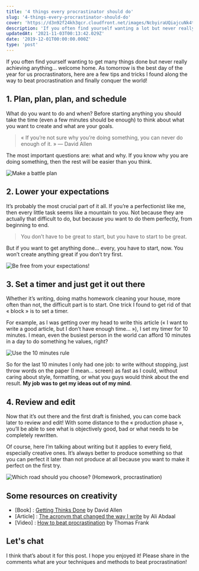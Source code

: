 ```yaml
---
title: '4 things every procrastinator should do'
slug: '4-things-every-procrastinator-should-do'
cover: 'https://d3n92f24kh3qcr.cloudfront.net/images/NcbyiraUQiajcuNk4tsz.jpg'
description: 'If you often find yourself wanting a lot but never really achieving anything, but there are 4 things every procrastinator should do.'
updatedAt: '2021-11-03T00:13:42.029Z'
date: '2019-12-01T00:00:00.000Z'
type: 'post'
---
```


If you often find yourself wanting to get many things done but never really achieving anything... welcome home. As tomorrow is the best day of the year for us procrastinators, here are a few tips and tricks I found along the way to beat procrastination and finally conquer the world!

## 1\. Plan, plan, plan, and schedule

What do you want to do and when? Before starting anything you should take the time (even a few minutes should be enough) to think about what you want to create and what are your goals.

> « If you’re not sure why you’re doing something, you can never do enough of it. » — David Allen

The most important questions are: what and why. If you know why you are doing something, then the rest will be easier than you think.

![Make a battle plan](https://d3n92f24kh3qcr.cloudfront.net/images/SKFrYeFxRNeUfMum6Isy.jpg)

## 2\. Lower your expectations

It’s probably the most crucial part of it all. If you’re a perfectionist like me, then every little task seems like a mountain to you. Not because they are actually that difficult to do, but because you want to do them perfectly, from beginning to end.

> You don’t have to be great to start, but you have to start to be great.

But if you want to get anything done... every, you have to start, now. You won’t create anything great if you don’t try first.

![Be free from your expectations!](https://d3n92f24kh3qcr.cloudfront.net/images/CyGhsfmQLuYvbWNZpQRf.jpg)

## 3\. Set a timer and just get it out there

Whether it’s writing, doing maths homework cleaning your house, more often than not, the difficult part is to start. One trick I found to get rid of that « block » is to set a timer.

For example, as I was getting over my head to write this article (« I want to write a good article, but I don’t have enough time... »), I set my timer for 10 minutes. I mean, even the busiest person in the world can afford 10 minutes in a day to do something he values, right?

![Use the 10 minutes rule](https://d3n92f24kh3qcr.cloudfront.net/images/kUOG18yCQSqO2iqhoGvB.jpg)

So for the last 10 minutes I only had one job: to write without stopping, just throw words on the paper (I mean... screen) as fast as I could, without caring about style, formatting, or what you guys would think about the end result. **My job was to get my ideas out of my mind**.

## 4\. Review and edit

Now that it’s out there and the first draft is finished, you can come back later to review and edit! With some distance to the « production phase », you’ll be able to see what is objectively good, bad or what needs to be completely rewritten.

Of course, here I’m talking about writing but it applies to every field, especially creative ones. It’s always better to produce something so that you can perfect it later than not produce at all because you want to make it perfect on the first try.

![Which road should you choose? (Homework, procrastination)](https://d3n92f24kh3qcr.cloudfront.net/images/NcbyiraUQiajcuNk4tsz.jpg)

## Some resources on creativity

-   \[Book\] : [Getting Thinks Done](https://amzn.to/2Onefyb) by David Allen
-   \[Article\] : [The acronym that changed the way I write](https://aliabdaal.com/the-acronym-that-changed-how-i-write/) by Ali Abdaal
-   \[Video\] : [How to beat procrastination](https://www.youtube.com/watch?v=ilwork_mktE&t=393s) by Thomas Frank

## Let's chat

I think that’s about it for this post. I hope you enjoyed it! Please share in the comments what are your techniques and methods to beat procrastination!
